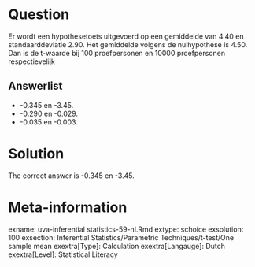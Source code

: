 Question
========

Er wordt een hypothesetoets uitgevoerd op een gemiddelde van 4.40 en standaarddeviatie 2.90. Het gemiddelde volgens de nulhypothese is 4.50. Dan is de t-waarde bij 100 proefpersonen en 10000 proefpersonen respectievelijk 

Answerlist
----------
* -0.345 en -3.45.
* -0.290 en -0.029.
* -0.035 en -0.003.

Solution
========

The correct answer is  -0.345 en -3.45. 

Meta-information
================
exname: uva-inferential statistics-59-nl.Rmd 
extype: schoice 
exsolution: 100 
exsection: Inferential Statistics/Parametric Techniques/t-test/One sample mean
exextra[Type]: Calculation
exextra[Langauge]: Dutch 
exextra[Level]: Statistical Literacy 
